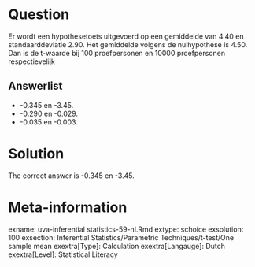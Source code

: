 Question
========

Er wordt een hypothesetoets uitgevoerd op een gemiddelde van 4.40 en standaarddeviatie 2.90. Het gemiddelde volgens de nulhypothese is 4.50. Dan is de t-waarde bij 100 proefpersonen en 10000 proefpersonen respectievelijk 

Answerlist
----------
* -0.345 en -3.45.
* -0.290 en -0.029.
* -0.035 en -0.003.

Solution
========

The correct answer is  -0.345 en -3.45. 

Meta-information
================
exname: uva-inferential statistics-59-nl.Rmd 
extype: schoice 
exsolution: 100 
exsection: Inferential Statistics/Parametric Techniques/t-test/One sample mean
exextra[Type]: Calculation
exextra[Langauge]: Dutch 
exextra[Level]: Statistical Literacy 
